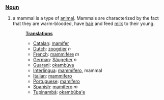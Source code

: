 ===[[Noun]]===
#a mammal is a type of [[animal]]. Mammals are characterized by the fact that they are warm-blooded, have [[hair]] and feed [[milk]] to their young.
#:'''[[Translation]]s'''
#:*[[Catalan]]: [[mamífer]]
#:*[[Dutch]]: [[zoogdier]] ''n''
#:*[[French]]: [[mammifère]] ''m''
#:*[[German]]: [[Säugetier]] ''n''
#:*[[Guarani]]: [[okambúva]]
#:*[[Interlingua]]: [[mammifero]], mammal
#:*[[Italian]]: [[mammifero]]
#:*[[Portuguese]]: [[mamífero]]
#:*[[Spanish]]: [[mamífero]] ''m''
#:*[[Tupinambá]]: [[okambúba'e]]